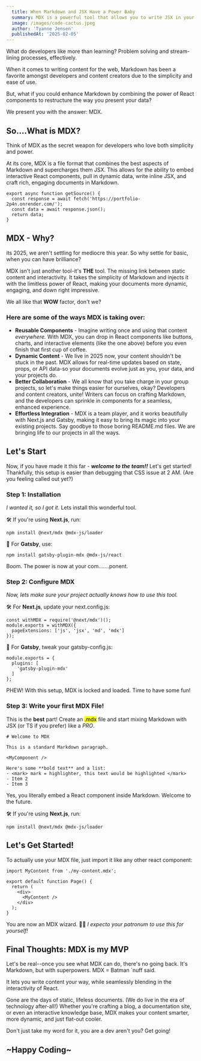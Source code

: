 ```yaml
---
  title: When Markdown and JSX Have a Power Baby
  summary: MDX is a powerful tool that allows you to write JSX in your Markdown files. This post will introduce you to the basics of MDX.
  image: /images/code-cactus.jpeg
  author: 'Tyanne Jensen'
  publishedAt: '2025-02-05'
---
```


What do developers like more than learning? Problem solving and stream-lining
processes, effectively.

When it comes to writing content for the web, Markdown has been a favorite
amongst developers and content creators due to the simplicity and ease of use.

But, what if you could enhance Markdown by combining the power of React
components to restructure the way you present your data?

We present you with the answer: MDX.

## So....What is MDX?

Think of MDX as the secret weapon for developers who love both simplicity and
power.

At its core, MDX is a file format that combines the best aspects of Markdown and
supercharges them JSX. This allows for the ability to embed interactive React
components, pull in dynamic data, write inline JSX, and craft rich, engaging
documents in Markdown.

```
export async function getSource() {
  const response = await fetch('https://portfolio-2p4n.onrender.com/');
  const data = await response.json();
  return data;
}
```

## MDX - Why?

its 2025, we aren't settling for mediocre this year. So why settle for basic,
when you can have brilliance?

MDX isn't just another tool-it's **THE** tool. The missing link between static
content and interactivity. It takes the simplicity of Markdown and injects it
with the limitless power of React, making your documents more dynamic, engaging,
and down right impressive.

We all like that **WOW** factor, don't we?

<Counter />

### Here are some of the ways MDX is taking over:

- **Reusable Components** - Imagine writing once and using that content
  _everywhere._ With MDX, you can drop in React components like buttons, charts,
  and interactive elements (like the one above) before you even finish that
  first cup of coffee.
- **Dynamic Content** - We live in 2025 now, your content shouldn't be stuck in
  the past. MDX allows for real-time updates based on state, props, or API
  data-so your documents evolve just as you, your data, and your projects do.
- **Better Collaboration** - We all know that you take charge in your group
  projects, so let's make things easier for ourselves, okay? Developers and
  content creators, unite! Writers can focus on crafting Markdown, and the
  developers can sprinkle in components for a seamless, enhanced experience.
- **Effortless Integration** - MDX is a team player, and it works beautifully
  with Next.js and Gatsby, making it easy to bring its magic into your existing
  projects. Say goodbye to those boring README.md files. We are bringing life to
  our projects in all the ways.

## Let's Start

Now, if you have made it this far - **_welcome to the team!!_** Let's get
started! Thankfully, this setup is easier than debugging that CSS issue at 2 AM.
(Are you feeling called out yet?)

### Step 1: Installation

_I wanted it, so I got it._ Lets install this wonderful tool.

🛠 If you're using **Next.js**, run:

```
npm install @next/mdx @mdx-js/loader
```

🚀 For **Gatsby**, use:

```
npm install gatsby-plugin-mdx @mdx-js/react
```

Boom. The power is now at your com.......ponent.

### Step 2: Configure MDX

_Now, lets make sure your project actually knows how to use this tool._

🛠 For **Next.js**, update your next.config.js:

```
const withMDX = require('@next/mdx')();
module.exports = withMDX({
  pageExtensions: ['js', 'jsx', 'md', 'mdx']
});
```

🚀 For **Gatsby**, tweak your gatsby-config.js:

```
module.exports = {
  plugins: [
    'gatsby-plugin-mdx'
  ]
};
```

PHEW! With this setup, MDX is locked and loaded. Time to have some fun!

### Step 3: Write your first MDX File!

This is the **best** part! Create an <mark>.mdx</mark> file and start mixing
Markdown with JSX (or TS if you prefer) like a _PRO_.

```
# Welcome to MDX

This is a standard Markdown paragraph.

<MyComponent />

Here's some **bold text** and a list:
- <mark> mark = highlighter, this text would be highlighted </mark>
- Item 2
- Item 3
```

Yes, you literally embed a React component inside Markdown. Welcome to the
future.

🛠 If you're using **Next.js**, run:

```
npm install @next/mdx @mdx-js/loader
```

## Let's Get Started!

To actually use your MDX file, just import it like any other react component:

```
import MyContent from './my-content.mdx';

export default function Page() {
  return (
    <div>
      <MyContent />
    </div>
  );
}
```

You are now an MDX wizard. 🧙‍♂️ _I expecto your patronum to use this for
yourself!_

## Final Thoughts: MDX is my MVP

Let's be real--once you see what MDX can do, there's no going back. It's
Markdown, but with superpowers. MDX = Batman `nuff said.

It lets you write content your way, while seamlessly blending in the
interactivity of React.

Gone are the days of static, lifeless documents. (We do live in the era of
technology after-all!) Whether you're crafting a blog, a documentation site, or
even an interactive knowledge base, MDX makes your content smarter, more
dynamic, and just flat-out cooler.

Don't just take my word for it, you are a dev aren't you? Get going!

## ~Happy Coding~
